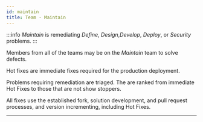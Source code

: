 ```yaml
---
id: maintain
title: Team - Maintain
---
```


:::info
_Maintain_ is remediating _Define_, _Design_,_Develop_, _Deploy_, or _Security_ problems.
:::

Members from all of the teams may be on the _Maintain_ team to solve defects.

Hot fixes are  immediate fixes required for the production deployment.

Problems requiring remediation are triaged. The are ranked from immediate Hot Fixes to those that are not show stoppers.

All fixes use the established fork, solution development, and pull request processes, and version incrementing, including Hot Fixes.

---
